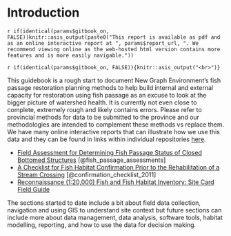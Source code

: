 # Introduction {#intro}

`r if(identical(params$gitbook_on, FALSE))knitr::asis_output(paste0("This report is available as pdf and as an online interactive report at ", params$report_url, ". We recommend viewing online as the web-hosted html version contains more features and is more easily navigable."))`

`r if(identical(params$gitbook_on, FALSE)){knitr::asis_output("<br>")}`

This guidebook is a rough start to document New Graph Environment's fish passage restoration planning methods to help build internal
and external capacity for restoration using fish passage as an excuse to look at the bigger picture of watershed health. It is currently not even close to complete, extremely rough and likely contains errors. Please refer to provincial methods for data to be submitted to the province and our methodologies are intended to complement these methods vs replace them. We have many online interactive reports that can illustrate how we use this data and they can be found in links within individual 
repositories [here](https://github.com/NewGraphEnvironment?tab=repositories&q=reporting&type=&language=&sort=).

  * [Field Assessment for Determining Fish Passage Status of Closed Bottomed Structures](https://www2.gov.bc.ca/assets/gov/environment/natural-resource-stewardship/land-based-investment/forests-for-tomorrow/field-assessment-for-determining-fish-passage-status-of-cbs.pdf) [@fish_passage_assessments]
  * [A Checklist for Fish Habitat Confirmation Prior to the Rehabilitation of a Stream Crossing](https://www2.gov.bc.ca/assets/gov/environment/natural-resource-stewardship/land-based-investment/forests-for-tomorrow/checklist-for-fish-habitat-confirmation-201112.pdf) [@confirmation_checklist_2011]
  * [Reconnaissance (1:20,000) Fish and Fish Habitat Inventory: Site Card Field Guide](https://www2.gov.bc.ca/gov/content/environment/natural-resource-stewardship/laws-policies-standards-guidance/inventory-standards/aquatic-ecosystems)

The sections started to date include a bit about field data collection, navigation and using GIS to understand site context but future sections can include more about data management, data analysis, software tools, habitat modelling, reporting, and how to use the data for decision making.
